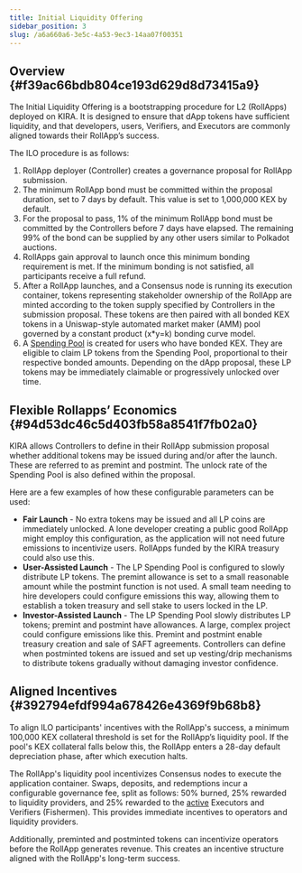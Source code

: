 ```yaml
---
title: Initial Liquidity Offering 
sidebar_position: 3
slug: /a6a660a6-3e5c-4a53-9ec3-14aa07f00351
---
```





## Overview {#f39ac66bdb804ce193d629d8d73415a9}


The Initial Liquidity Offering is a bootstrapping procedure for L2 (RollApps) deployed on KIRA. It is designed to ensure that dApp tokens have sufficient liquidity, and that developers, users, Verifiers, and Executors are commonly aligned towards their RollApp’s success.


The ILO procedure is as follows:

1. RollApp deployer (Controller) creates a governance proposal for RollApp submission.
2. The minimum RollApp bond must be committed within the proposal duration, set to 7 days by default. This value is set to 1,000,000 KEX by default.
3. For the proposal to pass, 1% of the minimum RollApp bond must be committed by the Controllers before 7 days have elapsed. The remaining 99% of the bond can be supplied by any other users similar to Polkadot auctions.
4. RollApps gain approval to launch once this minimum bonding requirement is met. If the minimum bonding is not satisfied, all participants receive a full refund.
5. After a RollApp launches, and a Consensus node is running its execution container, tokens representing stakeholder ownership of the RollApp are minted according to the token supply specified by Controllers in the submission proposal. These tokens are then paired with all bonded KEX tokens in a Uniswap-style automated market maker (AMM) pool governed by a constant product (x*y=k) bonding curve model.
6. A [Spending Pool](/docs/812fdf31-d225-4daf-a4cd-4501cbc00d95) is created for users who have bonded KEX. They are eligible to claim LP tokens from the Spending Pool, proportional to their respective bonded amounts. Depending on the dApp proposal, these LP tokens may be immediately claimable or progressively unlocked over time.

## Flexible Rollapps’ Economics {#94d53dc46c5d403fb58a8541f7fb02a0}


KIRA allows Controllers to define in their RollApp submission proposal whether additional tokens may be issued during and/or after the launch. These are referred to as premint and postmint. The unlock rate of the Spending Pool is also defined within the proposal.


Here are a few examples of how these configurable parameters can be used:

- **Fair Launch** - No extra tokens may be issued and all LP coins are immediately unlocked. A lone developer creating a public good RollApp might employ this configuration, as the application will not need future emissions to incentivize users. RollApps funded by the KIRA treasury could also use this.
- **User-Assisted Launch** - The LP Spending Pool is configured to slowly distribute LP tokens. The premint allowance is set to a small reasonable amount while the postmint function is not used. A small team needing to hire developers could configure emissions this way, allowing them to establish a token treasury and sell stake to users locked in the LP.
- **Investor-Assisted Launch** - The LP Spending Pool slowly distributes LP tokens; premint and postmint have allowances. A large, complex project could configure emissions like this. Premint and postmint enable treasury creation and sale of SAFT agreements. Controllers can define when postminted tokens are issued and set up vesting/drip mechanisms to distribute tokens gradually without damaging investor confidence.

## Aligned Incentives {#392794efdf994a678426e4369f9b68b8}


To align ILO participants' incentives with the RollApp's success, a minimum 100,000 KEX collateral threshold is set for the RollApp’s liquidity pool. If the pool's KEX collateral falls below this, the RollApp enters a 28-day default depreciation phase, after which execution halts.


The RollApp's liquidity pool incentivizes Consensus nodes to execute the application container. Swaps, deposits, and redemptions incur a configurable governance fee, split as follows: 50% burned, 25% rewarded to liquidity providers, and 25% rewarded to the <u>active</u> Executors and Verifiers (Fishermen). This provides immediate incentives to operators and liquidity providers.


Additionally, preminted and postminted tokens can incentivize operators before the RollApp generates revenue. This creates an incentive structure aligned with the RollApp's long-term success.

